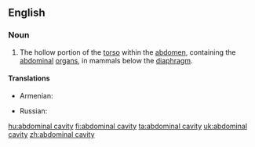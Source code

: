 ==English==

===Noun===
{{en-noun|sg=[[abdominal]] [[cavity]]|abdominal cavities}}
{{wikipedia}}

#{{anatomy}} The hollow portion of the [[torso]] within the [[abdomen]], containing the [[abdominal]] [[organ]]s, in mammals below the [[diaphragm]].

====Translations====
{{trans-top|hollow portion of the torso, containing abdominal organs}}
* Armenian: {{t-|hy|որովայնի խոռոչ|tr=orovayni xoṙoč|sc=Armn|xs=Armenian}}
{{trans-mid}}
* Russian: {{t|ru|брюшная полость|f|tr=brjušnája pólost’|sc=Cyrl}}
{{trans-bottom}}

[[hu:abdominal cavity]]
[[fi:abdominal cavity]]
[[ta:abdominal cavity]]
[[uk:abdominal cavity]]
[[zh:abdominal cavity]]